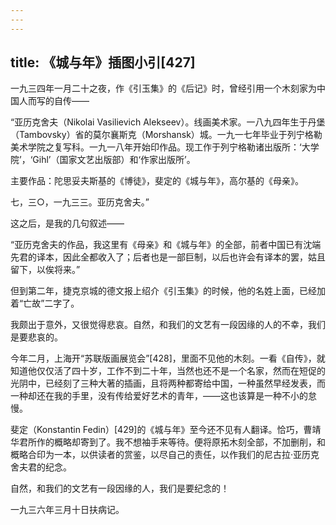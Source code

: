 ```yaml
---
---
---
```

title: 《城与年》插图小引[427]
---




一九三四年一月二十之夜，作《引玉集》的《后记》时，曾经引用一个木刻家为中国人而写的自传——

“亚历克舍夫（Nikolai Vasilievich Alekseev）。线画美术家。一八九四年生于丹堡（Tambovsky）省的莫尔襄斯克（Morshansk）城。一九一七年毕业于列宁格勒美术学院之复写科。一九一八年开始印作品。现工作于列宁格勒诸出版所：‘大学院’，‘Gihl’（国家文艺出版部）和‘作家出版所’。

主要作品：陀思妥夫斯基的《博徒》，斐定的《城与年》，高尔基的《母亲》。

七，三○，一九三三。亚历克舍夫。”

这之后，是我的几句叙述——

“亚历克舍夫的作品，我这里有《母亲》和《城与年》的全部，前者中国已有沈端先君的译本，因此全都收入了；后者也是一部巨制，以后也许会有译本的罢，姑且留下，以俟将来。”

但到第二年，捷克京城的德文报上绍介《引玉集》的时候，他的名姓上面，已经加着“亡故”二字了。

我颇出于意外，又很觉得悲哀。自然，和我们的文艺有一段因缘的人的不幸，我们是要悲哀的。

今年二月，上海开“苏联版画展览会”[428]，里面不见他的木刻。一看《自传》，就知道他仅仅活了四十岁，工作不到二十年，当然也还不是一个名家，然而在短促的光阴中，已经刻了三种大著的插画，且将两种都寄给中国，一种虽然早经发表，而一种却还在我的手里，没有传给爱好艺术的青年，——这也该算是一种不小的怠慢。

斐定（Konstantin Fedin）[429]的《城与年》至今还不见有人翻译。恰巧，曹靖华君所作的概略却寄到了。我不想袖手来等待。便将原拓木刻全部，不加删削，和概略合印为一本，以供读者的赏鉴，以尽自己的责任，以作我们的尼古拉·亚历克舍夫君的纪念。

自然，和我们的文艺有一段因缘的人，我们是要纪念的！

一九三六年三月十日扶病记。